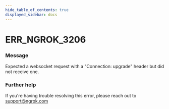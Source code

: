 ```yaml
---
hide_table_of_contents: true
displayed_sidebar: docs
---
```



# ERR_NGROK_3206

### Message
Expected a websocket request with a "Connection: upgrade" header but did not receive one.

<ErrorDetails error='err_ngrok_3206' />


### Further help
If you're having trouble resolving this error, please reach out to [support@ngrok.com](mailto:support@ngrok.com?subject=Help%20with%20ERR_NGROK_3206)

